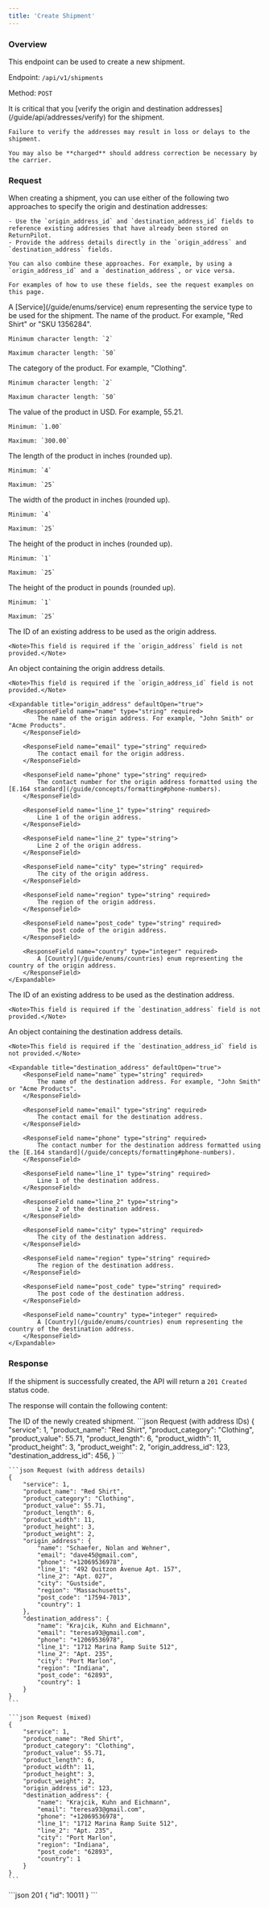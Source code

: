 ```yaml
---
title: 'Create Shipment'
---
```


### Overview

This endpoint can be used to create a new shipment.

Endpoint: `/api/v1/shipments`

Method: `POST`

<Warning>
    It is critical that you [verify the origin and destination addresses](/guide/api/addresses/verify) for the shipment.

    Failure to verify the addresses may result in loss or delays to the shipment.

    You may also be **charged** should address correction be necessary by the carrier.
</Warning>

### Request

<Note>
    When creating a shipment, you can use either of the following two approaches to specify the origin and destination addresses:

    - Use the `origin_address_id` and `destination_address_id` fields to reference existing addresses that have already been stored on ReturnPilot.
    - Provide the address details directly in the `origin_address` and `destination_address` fields.

    You can also combine these approaches. For example, by using a `origin_address_id` and a `destination_address`, or vice versa.

    For examples of how to use these fields, see the request examples on this page.
</Note>

<ResponseField name="service" type="integer" required>
    A [Service](/guide/enums/service) enum representing the service type to be used for the shipment.
</ResponseField>

<ResponseField name="product_name" type="string" required>
    The name of the product. For example, "Red Shirt" or "SKU 1356284".

    Minimum character length: `2`

    Maximum character length: `50`
</ResponseField>

<ResponseField name="product_category" type="string" required>
    The category of the product. For example, "Clothing".

    Minimum character length: `2`

    Maximum character length: `50`
</ResponseField>

<ResponseField name="product_value" type="decimal" required>
    The value of the product in USD. For example, 55.21.

    Minimum: `1.00`

    Maximum: `300.00`
</ResponseField>

<ResponseField name="product_length" type="integer" required>
    The length of the product in inches (rounded up).

    Minimum: `4`

    Maximum: `25`
</ResponseField>

<ResponseField name="product_width" type="integer" required>
    The width of the product in inches (rounded up).

    Minimum: `4`

    Maximum: `25`
</ResponseField>

<ResponseField name="product_height" type="integer" required>
    The height of the product in inches (rounded up).

    Minimum: `1`

    Maximum: `25`
</ResponseField>

<ResponseField name="product_weight" type="integer" required>
    The height of the product in pounds (rounded up).

    Minimum: `1`

    Maximum: `25`
</ResponseField>

<ResponseField name="origin_address_id" type="integer">
    The ID of an existing address to be used as the origin address.

    <Note>This field is required if the `origin_address` field is not provided.</Note>
</ResponseField>

<ResponseField name="origin_address" type="array">
    An object containing the origin address details.

    <Note>This field is required if the `origin_address_id` field is not provided.</Note>

    <Expandable title="origin_address" defaultOpen="true">
        <ResponseField name="name" type="string" required>
            The name of the origin address. For example, "John Smith" or "Acme Products".
        </ResponseField>

        <ResponseField name="email" type="string" required>
            The contact email for the origin address.
        </ResponseField>

        <ResponseField name="phone" type="string" required>
            The contact number for the origin address formatted using the [E.164 standard](/guide/concepts/formatting#phone-numbers).
        </ResponseField>

        <ResponseField name="line_1" type="string" required>
            Line 1 of the origin address.
        </ResponseField>

        <ResponseField name="line_2" type="string">
            Line 2 of the origin address.
        </ResponseField>

        <ResponseField name="city" type="string" required>
            The city of the origin address.
        </ResponseField>

        <ResponseField name="region" type="string" required>
            The region of the origin address.
        </ResponseField>

        <ResponseField name="post_code" type="string" required>
            The post code of the origin address.
        </ResponseField>

        <ResponseField name="country" type="integer" required>
            A [Country](/guide/enums/countries) enum representing the country of the origin address.
        </ResponseField>
    </Expandable>
</ResponseField>

<ResponseField name="destination_address_id" type="integer">
    The ID of an existing address to be used as the destination address.

    <Note>This field is required if the `destination_address` field is not provided.</Note>
</ResponseField>

<ResponseField name="destination_address" type="array">
    An object containing the destination address details.

    <Note>This field is required if the `destination_address_id` field is not provided.</Note>

    <Expandable title="destination_address" defaultOpen="true">
        <ResponseField name="name" type="string" required>
            The name of the destination address. For example, "John Smith" or "Acme Products".
        </ResponseField>

        <ResponseField name="email" type="string" required>
            The contact email for the destination address.
        </ResponseField>

        <ResponseField name="phone" type="string" required>
            The contact number for the destination address formatted using the [E.164 standard](/guide/concepts/formatting#phone-numbers).
        </ResponseField>

        <ResponseField name="line_1" type="string" required>
            Line 1 of the destination address.
        </ResponseField>

        <ResponseField name="line_2" type="string">
            Line 2 of the destination address.
        </ResponseField>

        <ResponseField name="city" type="string" required>
            The city of the destination address.
        </ResponseField>

        <ResponseField name="region" type="string" required>
            The region of the destination address.
        </ResponseField>

        <ResponseField name="post_code" type="string" required>
            The post code of the destination address.
        </ResponseField>

        <ResponseField name="country" type="integer" required>
            A [Country](/guide/enums/countries) enum representing the country of the destination address.
        </ResponseField>
    </Expandable>
</ResponseField>

### Response

If the shipment is successfully created, the API will return a `201 Created` status code.

The response will contain the following content:

<ResponseField name="id" type="integer" required>
    The ID of the newly created shipment.
</ResponseField>

<RequestExample>
    ```json Request (with address IDs)
    {
        "service": 1,
        "product_name": "Red Shirt",
        "product_category": "Clothing",
        "product_value": 55.71,
        "product_length": 6,
        "product_width": 11,
        "product_height": 3,
        "product_weight": 2,
        "origin_address_id": 123,
        "destination_address_id": 456,
    }
    ```

    ```json Request (with address details)
    {
        "service": 1,
        "product_name": "Red Shirt",
        "product_category": "Clothing",
        "product_value": 55.71,
        "product_length": 6,
        "product_width": 11,
        "product_height": 3,
        "product_weight": 2,
        "origin_address": {
            "name": "Schaefer, Nolan and Wehner",
            "email": "dave45@gmail.com",
            "phone": "+12069536978",
            "line_1": "492 Quitzon Avenue Apt. 157",
            "line_2": "Apt. 027",
            "city": "Gustside",
            "region": "Massachusetts",
            "post_code": "17594-7013",
            "country": 1
        },
        "destination_address": {
            "name": "Krajcik, Kuhn and Eichmann",
            "email": "teresa93@gmail.com",
            "phone": "+12069536978",
            "line_1": "1712 Marina Ramp Suite 512",
            "line_2": "Apt. 235",
            "city": "Port Marlon",
            "region": "Indiana",
            "post_code": "62893",
            "country": 1
        }
    }
    ```

    ```json Request (mixed)
    {
        "service": 1,
        "product_name": "Red Shirt",
        "product_category": "Clothing",
        "product_value": 55.71,
        "product_length": 6,
        "product_width": 11,
        "product_height": 3,
        "product_weight": 2,
        "origin_address_id": 123,
        "destination_address": {
            "name": "Krajcik, Kuhn and Eichmann",
            "email": "teresa93@gmail.com",
            "phone": "+12069536978",
            "line_1": "1712 Marina Ramp Suite 512",
            "line_2": "Apt. 235",
            "city": "Port Marlon",
            "region": "Indiana",
            "post_code": "62893",
            "country": 1
        }
    }
    ```
</RequestExample>

<ResponseExample>
    ```json 201
    {
        "id": 10011
    }
    ```
</ResponseExample>